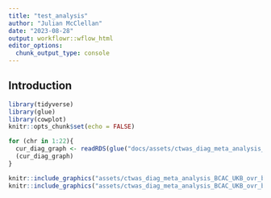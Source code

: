 ```yaml
---
title: "test_analysis"
author: "Julian McClellan"
date: "2023-08-28"
output: workflowr::wflow_html
editor_options:
  chunk_output_type: console
---
```


## Introduction

```r
library(tidyverse)
library(glue)
library(cowplot)
knitr::opts_chunk$set(echo = FALSE)
```

```r
for (chr in 1:22){
  cur_diag_graph <- readRDS(glue("docs/assets/ctwas_diag_meta_analysis_BCAC_UKB_ovr_brca__Breast_Mammary_Tissue__eqtl_chr{chr}.rds"))
  (cur_diag_graph)
}
```

```r
knitr::include_graphics("assets/ctwas_diag_meta_analysis_BCAC_UKB_ovr_brca__Breast_Mammary_Tissue__eqtl_chr1.png", error=F)
knitr::include_graphics("assets/ctwas_diag_meta_analysis_BCAC_UKB_ovr_brca__Breast_Mammary_Tissue__eqtl_chr2.png", error=F)
```
